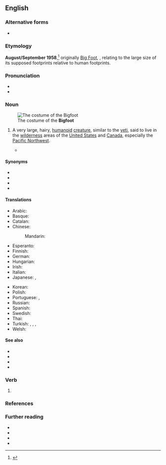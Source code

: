 {{also|bigfoot}}
==English==
{{Wikipedia}}
{{commonscat}}

===Alternative forms===
* {{l|en|Big Foot}}

===Etymology===
'''August/September 1958''',<ref>{{R:Merriam-Webster Online}}</ref> originally [[Big Foot]], {{compound|en|big|foot}}, relating to the large size of its supposed footprints relative to human footprints.

===Pronunciation===
* {{IPA|en|/ˈbɪɡˌfʊt/}}
* {{audio|en|LL-Q1860 (eng)-Vealhurl-Bigfoot.wav|Audio (Southern England)}}

===Noun===
{{en-noun|Bigfoot|Bigfeet|s}}
[[File:Squatch2005small.jpg|thumb|The costume of the '''Bigfoot''']]

# {{lb|en|US|Canada|cryptozoology|folklore}} A very large, hairy, [[humanoid]] [[creature]], similar to the [[yeti]], said to live in the [[wilderness]] areas of the [[United States]] and [[Canada]], especially the [[Pacific Northwest]].
#* {{quote-journal
|en
|date=October 6, 1958
|author=Andrew Genzoli
|title=Huge Foot Prints Hold Mystery Of Friendly Bluff Creek Giant
|journal={{w|Humboldt Times}}
|archiveurl=https://web.archive.org/web/20100611030959/https://press.uchicago.edu/Images/Chicago/Buhs_fig12.jpeg
|archivedate=June 11, 2010
|issn=
|oclc=320776427
|page=
|text=This imprint was made either Wednesday night or early Thursday morning by "'''Big Foot'''".
|brackets=on}}

====Synonyms====
* {{l|en|sasquatch|Sasquatch}}
* {{l|en|North American wood ape|North American Wood Ape}}
* {{l|en|Skunk Ape}}
* {{l|en|Swamp Ape}}

====Translations====
{{trans-top|unidentified yeti-like animal}}
* Arabic: {{t|ar|بيغ فوت|tr=byġ fwt}}
* Basque: {{t|eu|Oin Handi}}
* Catalan: {{t|ca|Peus grans|m}}
* Chinese:
*: Mandarin: {{t|cmn|大脚野人|tr=dàjiǎo yěrén|sc=Hani}}
* Esperanto: {{t|eo|saskvaĉo}}
* Finnish: {{t|fi|Isojalka}}
* German: {{t+|de|Bigfoot|m}}
* Hungarian: {{t|hu|Nagylábú}}
* Irish: {{t|ga|Gruagach|m}}
* Italian: {{t|it|Bigfoot}}
* Japanese: {{t|ja|ビッグフット|tr=biggufutto}}, {{t|ja|ヒバゴン}}
{{trans-mid}}
* Korean: {{t|ko|빅풋}}
* Polish: {{t|pl|Wielka Stopa|f}}
* Portuguese: {{t|pt|Pé-Grande|m}} {{qualifier|as an individual creature}}, {{t|pt|pé-grande|m}} {{qualifier|as a species}}
* Russian: {{t+|ru|бигфу́т|m}}
* Spanish: {{t|es|Pie Grande|m}}
* Swedish: {{t|sv|Storfot|c}}
* Thai: {{t+|th|บิ๊กฟุต|tr=bikfut}}
* Turkish: {{t|tr|Kocaayak}} {{qualifier|calque}}, {{t+|tr|yeti}}, {{t+|tr|karakoncolos}}, {{t|tr|germakoçi}} {{qualifier|literally 'mountainman' in laz language}}
* Welsh: {{t|cy|Troedfawr|m}}
{{trans-bottom}}

====See also====
* {{l|en|abominable snowman}}
* {{l|en|menk}}
* {{l|en|Yeti}}
* {{l|en|yowie}}

===Verb===
{{en-verb}}

# {{alternative spelling of|en|bigfoot}}

===References===
<references/>

===Further reading===
* {{R:Collins English Dictionary}}
* {{R:Lexico|pos=pn}}
* {{R:OneLook}}
* {{R:TheFreeDictionary}}